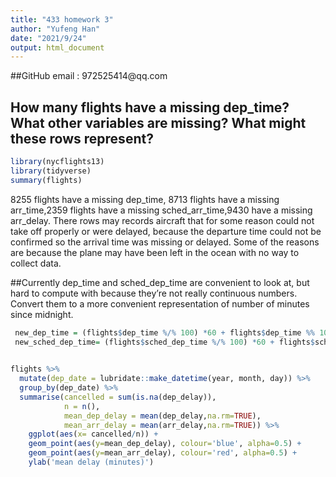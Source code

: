 ---
title: "433 homework 3"
author: "Yufeng Han"
date: "2021/9/24"
output: html_document
---

##GitHub email : 972525414@qq.com


## How many flights have a missing dep_time? What other variables are missing? What might these rows represent?

```{r}
library(nycflights13)
library(tidyverse)
summary(flights)
```
 8255 flights have a missing dep_time, 8713 flights have a missing arr_time,2359 flights have a missing sched_arr_time,9430 have a missing arr_delay. There rows may records aircraft that for some reason could not take off properly or were delayed, because the departure time could not be confirmed so the arrival time was missing or delayed. Some of the reasons are because the plane may have been left in the ocean with no way to collect data.


##Currently dep_time and sched_dep_time are convenient to look at, but hard to compute with because they’re not really continuous numbers. Convert them to a more convenient representation of number of minutes since midnight.
```{r}
 new_dep_time = (flights$dep_time %/% 100) *60 + flights$dep_time %% 100
 new_sched_dep_time= (flights$sched_dep_time %/% 100) *60 + flights$sched_dep_time %% 100
 


```

```{r}
flights %>%
  mutate(dep_date = lubridate::make_datetime(year, month, day)) %>%
  group_by(dep_date) %>%
  summarise(cancelled = sum(is.na(dep_delay)), 
            n = n(),
            mean_dep_delay = mean(dep_delay,na.rm=TRUE),
            mean_arr_delay = mean(arr_delay,na.rm=TRUE)) %>%
    ggplot(aes(x= cancelled/n)) + 
    geom_point(aes(y=mean_dep_delay), colour='blue', alpha=0.5) + 
    geom_point(aes(y=mean_arr_delay), colour='red', alpha=0.5) + 
    ylab('mean delay (minutes)')
```

